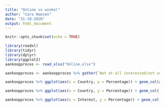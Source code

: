 ```yaml
---
title: "Online vs winkel"
author: "Caro Haesen"
date: "31-10-2020"
output: html_document
---
```


```r
knitr::opts_chunk$set(echo = TRUE)
```

```r
library(readxl)
library(tidyr)
library(dplyr)
library(ggplot2)
aankoopproces <- read_xlsx("Online.xlsx")
```


```r
aankoopproces <- aankoopproces %>% gather(`Not at all interested/not very interested`:`Somewhat interested/very interested`, key = "Interest", value="Percentage")
```

```r
aankoopproces %>% ggplot(aes(x = Country, y = Percentage)) + geom_col(aes(fill = Interest)) + labs(title = "Share of Europeans interested in online vehicle purchasing in 2018" )
```

```r
aankoopproces %>% ggplot(aes(x = Country, y = Percentage)) + geom_col() + facet_wrap(Interest~.) + labs(title = "Share of Europeans interested in online vehicle purchasing in 2018" ) + theme(axis.text.x = element_text(angle = 45, hjust = 1))
```

```r
aankoopproces %>% ggplot(aes(x = Interest, y = Percentage)) + geom_col() + facet_wrap(Country~.) + labs(title = "Share of Europeans interested in online vehicle purchasing in 2018" ) + theme(axis.text.x = element_text(angle = 45, hjust = 1))
```


